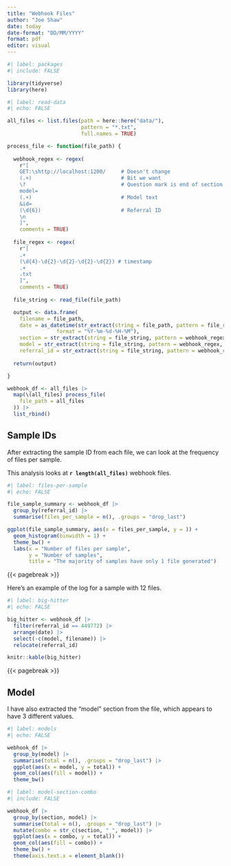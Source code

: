 ```yaml
---
title: "Webhook Files"
author: "Joe Shaw"
date: today
date-format: "DD/MM/YYYY"
format: pdf
editor: visual
---
```


```r
#| label: packages
#| include: FALSE

library(tidyverse)
library(here)

```

```r
#| label: read-data
#| echo: FALSE

all_files <- list.files(path = here::here("data/"),
                        pattern = "*.txt",
                        full.names = TRUE)

process_file <- function(file_path) {
  
  webhook_regex <- regex(
    r"[
    GET:\shttp://localhost:1200/     # Doesn't change
    (.+)                             # Bit we want
    \?                               # Question mark is end of section
    model=
    (.+)                             # Model text                            
    &id=
    (\d{6})                          # Referral ID
    \n
    ]", 
    comments = TRUE)
  
  file_regex <- regex(
    r"[
    .+
    (\d{4}-\d{2}-\d{2}-\d{2}-\d{2}) # timestamp
    .+
    .txt
    ]",
    comments = TRUE)
  
  file_string <- read_file(file_path)

  output <- data.frame(
    filename = file_path,
    date = as_datetime(str_extract(string = file_path, pattern = file_regex, group = 1),
                format = "%Y-%m-%d-%H-%M"),
    section = str_extract(string = file_string, pattern = webhook_regex, group = 1),
    model = str_extract(string = file_string, pattern = webhook_regex, group = 2),
    referral_id = str_extract(string = file_string, pattern = webhook_regex, group = 3))
  
  return(output)

}

webhook_df <- all_files |> 
  map(\(all_files) process_file(
    file_path = all_files
  )) |>
  list_rbind()

```
## Sample IDs

After extracting the sample ID from each file, we can look at the frequency of files per sample.

This analysis looks at **`r length(all_files)`** webhook files.

```r
#| label: files-per-sample
#| echo: FALSE

file_sample_summary <- webhook_df |> 
  group_by(referral_id) |> 
  summarise(files_per_sample = n(), .groups = "drop_last") 

ggplot(file_sample_summary, aes(x = files_per_sample, y = )) +
  geom_histogram(binwidth = 1) +
  theme_bw() +
  labs(x = "Number of files per sample",
       y = "Number of samples",
       title = "The majority of samples have only 1 file generated")

```

{{< pagebreak >}}

Here's an example of the log for a sample with 12 files. 

```r
#| label: big-hitter
#| echo: FALSE

big_hitter <- webhook_df |> 
  filter(referral_id == 449772) |>
  arrange(date) |>  
  select(-c(model, filename)) |>  
  relocate(referral_id)

knitr::kable(big_hitter)

```

{{< pagebreak >}}

## Model

I have also extracted the "model" section from the file, which appears to have 3 different values.

```r
#| label: models
#| echo: FALSE

webhook_df |> 
  group_by(model) |> 
  summarise(total = n(), .groups = "drop_last") |> 
  ggplot(aes(x = model, y = total)) +
  geom_col(aes(fill = model)) +
  theme_bw()

```

```r
#| label: model-section-combo
#| include: FALSE

webhook_df |> 
  group_by(section, model) |> 
  summarise(total = n(), .groups = "drop_last") |> 
  mutate(combo = str_c(section, "_", model)) |> 
  ggplot(aes(x = combo, y = total)) +
  geom_col(aes(fill = combo)) +
  theme_bw() +
  theme(axis.text.x = element_blank())

```




